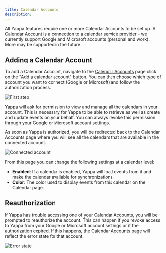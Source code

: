 ```yaml
---
title: Calendar Accounts
description:
---
```


All Yappa features require one or more Calendar Accounts to be set up. A Calendar Account is a connection to a calendar service provider - we currently support Google and Microsoft accounts (personal and work). More may be supported in the future.

## Adding a Calendar Account

To add a Calendar Account, navigate to the [Calendar Accounts](https://app.goyappa.com/calendar-accounts) page click on the "Add a calendar account" button. You can then choose which type of account you want to connect (Google or Microsoft) and follow the authorization process.

![First step](/assets/calendar-accounts/choose-provider.png)

Yappa will ask for permission to view and manage all the calendars in your account. This is necessary for Yappa to be able to retrieve as well as create and update events on your behalf. You can always revoke this permission through your Google or Microsoft account settings.

As soon as Yappa is authorized, you will be redirected back to the Calendar Accounts page where you will see all the calendars that are available in the connected account.

![Connected account](/assets/calendar-accounts/view-calendars.png)

From this page you can change the following settings at a calendar level:

* **Enabled**: If a calendar is enabled, Yappa will load events from it and make the calendar available for synchronizations.
* **Color**: The color used to display events from this calendar on the Calendar page.

## Reauthorization

If Yappa has trouble accessing one of your Calendar Accounts, you will be prompted to reauthorize the account. This can happen if you revoke access to Yappa from your Google or Microsoft account settings or if the authorization expired. If this happens, the Calendar Accounts
page will reflect the error state for that account.

![Error state](/assets/calendar-accounts/reauthorization-required.png)
